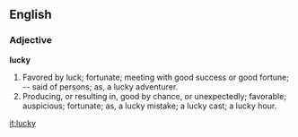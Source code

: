 ==English==

===Adjective===

'''lucky'''

#Favored by luck; fortunate; meeting with good success or good fortune; -- said of persons; as, a lucky adventurer.
#Producing, or resulting in, good by chance, or unexpectedly; favorable; auspicious; fortunate; as, a lucky mistake; a lucky cast; a lucky hour.

[[it:lucky]]